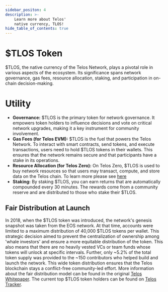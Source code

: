 ---
sidebar_positon: 4
description: >-
    Learn more about Telos' 
    native currency, TLOS!
hide_table_of_contents: true
---

# $TLOS Token

$TLOS, the native currency of the Telos Network, plays a pivotal role in various aspects of the ecosystem. Its significance spans network governance, gas fees, resource allocation, staking, and participation in on-chain decision-making.

# Utility

- **Governance:** $TLOS is the primary token for network governance. It empowers token holders to influence decisions and vote on critical network upgrades, making it a key instrument for community involvement.
- **Gas Fees (for Telos EVM):** $TLOS is the fuel that powers the Telos Network. To interact with smart contracts, send tokens, and execute transactions, users need to hold $TLOS tokens in their wallets. This ensures that the network remains secure and that participants have a stake in its operations.
- **Resource Allocation (for Telos Zero):** On Telos Zero, $TLOS is used to buy network resources so that users may transact, compute, and store data on the Telos chain. To learn more please see [here](/zero/resource-management/overview)
- **Staking:** By staking $TLOS, you can earn returns that are automatically compounded every 30 minutes. The rewards come from a community reserve and are distributed to those who stake their $TLOS.

## Fair Distribution at Launch

In 2018, when the $TLOS token was introduced, the network's genesis snapshot was taken from the EOS network. At that time, accounts were limited to a maximum distribution of 40,000 $TLOS tokens per wallet. This strategic decision aimed to prevent the centralization of ownership among 'whale investors' and ensure a more equitable distribution of the token. This also means that there are no heavily vested VCs or team funds whose tokens will unlock at specific intervals. Further, only ~5.2% of the total token supply was provided to the ~150 contributors who helped build and launch the network.  This wide token distribution ensures that the Telos blockchain stays a conflict-free community-led effort. More information about the fair distribution model can be found in the original [Telos Whitepaper](https://www.allcryptowhitepapers.com/wp-content/uploads/2019/10/telos_white_paper_english.pdf).
The current top $TLOS token holders can be found on [Telos Tracker](https://telos.eosiotracker.io/topHolders).
